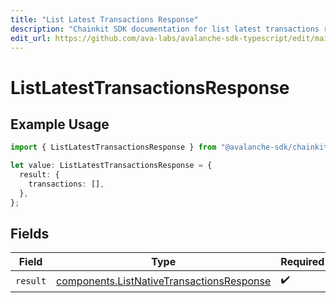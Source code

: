 ```yaml
---
title: "List Latest Transactions Response"
description: "Chainkit SDK documentation for list latest transactions response"
edit_url: https://github.com/ava-labs/avalanche-sdk-typescript/edit/main/chainkit/docs/models/operations/listlatesttransactionsresponse.md
---
```


# ListLatestTransactionsResponse

## Example Usage

```typescript
import { ListLatestTransactionsResponse } from "@avalanche-sdk/chainkit/models/operations";

let value: ListLatestTransactionsResponse = {
  result: {
    transactions: [],
  },
};
```

## Fields

| Field                                                                                                  | Type                                                                                                   | Required                                                                                               | Description                                                                                            |
| ------------------------------------------------------------------------------------------------------ | ------------------------------------------------------------------------------------------------------ | ------------------------------------------------------------------------------------------------------ | ------------------------------------------------------------------------------------------------------ |
| `result`                                                                                               | [components.ListNativeTransactionsResponse](https://github.com/ava-labs/avalanche-sdk-typescript/blob/main/chainkit/models/components/listnativetransactionsresponse.md) | :heavy_check_mark:                                                                                     | N/A                                                                                                    |